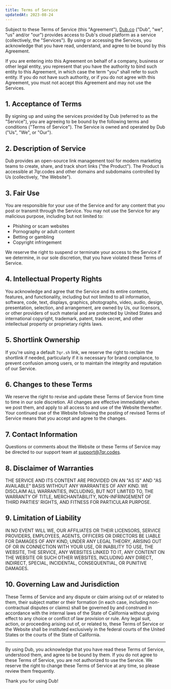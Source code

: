 ```yaml
---
title: Terms of Service
updatedAt: 2023-08-24
---
```


Subject to these Terms of Service (this "Agreement"), [Dub.co](/) ("Dub", "we", "us" and/or "our") provides access to Dub's cloud platform as a service (collectively, the "Services"). By using or accessing the Services, you acknowledge that you have read, understand, and agree to be bound by this Agreement.

If you are entering into this Agreement on behalf of a company, business or other legal entity, you represent that you have the authority to bind such entity to this Agreement, in which case the term "you" shall refer to such entity. If you do not have such authority, or if you do not agree with this Agreement, you must not accept this Agreement and may not use the Services.

## 1. Acceptance of Terms

By signing up and using the services provided by Dub (referred to as the "Service"), you are agreeing to be bound by the following terms and conditions ("Terms of Service"). The Service is owned and operated by Dub ("Us", "We", or "Our").

## 2. Description of Service

Dub provides an open-source link management tool for modern marketing teams to create, share, and track short links ("the Product"). The Product is accessible at 7qr.codes and other domains and subdomains controlled by Us (collectively, "the Website").

## 3. Fair Use

You are responsible for your use of the Service and for any content that you post or transmit through the Service. You may not use the Service for any malicious purpose, including but not limited to:

- Phishing or scam websites
- Pornography or adult content
- Betting or gambling
- Copyright infringement

We reserve the right to suspend or terminate your access to the Service if we determine, in our sole discretion, that you have violated these Terms of Service.

## 4. Intellectual Property Rights

You acknowledge and agree that the Service and its entire contents, features, and functionality, including but not limited to all information, software, code, text, displays, graphics, photographs, video, audio, design, presentation, selection, and arrangement, are owned by Us, our licensors, or other providers of such material and are protected by United States and international copyright, trademark, patent, trade secret, and other intellectual property or proprietary rights laws.

## 5. Shortlink Ownership

If you're using a default `7qr.sh` link, we reserve the right to reclaim the shortlink if needed, particularly if it is necessary for brand compliance, to prevent confusion among users, or to maintain the integrity and reputation of our Service.

## 6. Changes to these Terms

We reserve the right to revise and update these Terms of Service from time to time in our sole discretion. All changes are effective immediately when we post them, and apply to all access to and use of the Website thereafter. Your continued use of the Website following the posting of revised Terms of Service means that you accept and agree to the changes.

## 7. Contact Information

Questions or comments about the Website or these Terms of Service may be directed to our support team at support@7qr.codes.

## 8. Disclaimer of Warranties

THE SERVICE AND ITS CONTENT ARE PROVIDED ON AN "AS IS" AND "AS AVAILABLE" BASIS WITHOUT ANY WARRANTIES OF ANY KIND. WE DISCLAIM ALL WARRANTIES, INCLUDING, BUT NOT LIMITED TO, THE WARRANTY OF TITLE, MERCHANTABILITY, NON-INFRINGEMENT OF THIRD PARTIES’ RIGHTS, AND FITNESS FOR PARTICULAR PURPOSE.

## 9. Limitation of Liability

IN NO EVENT WILL WE, OUR AFFILIATES OR THEIR LICENSORS, SERVICE PROVIDERS, EMPLOYEES, AGENTS, OFFICERS OR DIRECTORS BE LIABLE FOR DAMAGES OF ANY KIND, UNDER ANY LEGAL THEORY, ARISING OUT OF OR IN CONNECTION WITH YOUR USE, OR INABILITY TO USE, THE WEBSITE, THE SERVICE, ANY WEBSITES LINKED TO IT, ANY CONTENT ON THE WEBSITE OR SUCH OTHER WEBSITES, INCLUDING ANY DIRECT, INDIRECT, SPECIAL, INCIDENTAL, CONSEQUENTIAL, OR PUNITIVE DAMAGES.

## 10. Governing Law and Jurisdiction

These Terms of Service and any dispute or claim arising out of or related to them, their subject matter or their formation (in each case, including non-contractual disputes or claims) shall be governed by and construed in accordance with the internal laws of the State of California without giving effect to any choice or conflict of law provision or rule. Any legal suit, action, or proceeding arising out of, or related to, these Terms of Service or the Website shall be instituted exclusively in the federal courts of the United States or the courts of the State of California.

---

By using Dub, you acknowledge that you have read these Terms of Service, understood them, and agree to be bound by them. If you do not agree to these Terms of Service, you are not authorized to use the Service. We reserve the right to change these Terms of Service at any time, so please review them frequently.

Thank you for using Dub!
